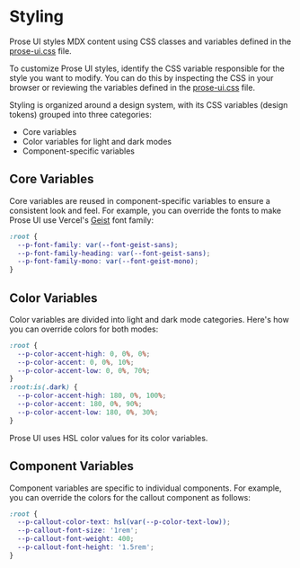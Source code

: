 # Styling

Prose UI styles MDX content using CSS classes and variables defined in the [prose-ui.css](https://github.com/vrepsys/prose-ui/blob/main/packages/next/prose-ui.css) file.

To customize Prose UI styles, identify the CSS variable responsible for the style you want to modify. You can do this by inspecting the CSS in your browser or reviewing the variables defined in the [prose-ui.css](https://github.com/vrepsys/prose-ui/blob/main/packages/next/prose-ui.css) file.

Styling is organized around a design system, with its CSS variables (design tokens) grouped into three categories:

- Core variables  
- Color variables for light and dark modes  
- Component-specific variables  



## Core Variables

Core variables are reused in component-specific variables to ensure a consistent look and feel. For example, you can override the fonts to make Prose UI use Vercel's [Geist](https://vercel.com/font) font family:

```css title="Override fonts"
:root {
  --p-font-family: var(--font-geist-sans);
  --p-font-family-heading: var(--font-geist-sans);
  --p-font-family-mono: var(--font-geist-mono);
}
```

## Color Variables

Color variables are divided into light and dark mode categories. Here's how you can override colors for both modes:

```css title="Override accent colors"
:root {
  --p-color-accent-high: 0, 0%, 0%;
  --p-color-accent: 0, 0%, 10%;
  --p-color-accent-low: 0, 0%, 70%;
}
:root:is(.dark) {
  --p-color-accent-high: 180, 0%, 100%;
  --p-color-accent: 180, 0%, 90%;
  --p-color-accent-low: 180, 0%, 30%;
}
```
Prose UI uses HSL color values for its color variables.

## Component Variables

Component variables are specific to individual components. For example, you can override the colors for the callout component as follows:


```css title="Override callout styles"
:root {
  --p-callout-color-text: hsl(var(--p-color-text-low));
  --p-callout-font-size: '1rem';
  --p-callout-font-weight: 400;
  --p-callout-font-height: '1.5rem';
}
```

